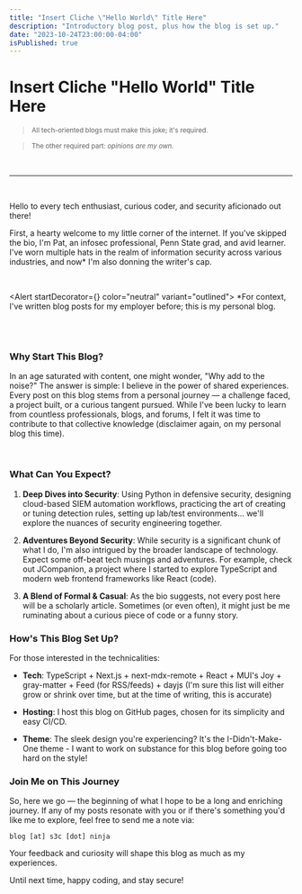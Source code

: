 ```yaml
---
title: "Insert Cliche \"Hello World\" Title Here"
description: "Introductory blog post, plus how the blog is set up."
date: "2023-10-24T23:00:00-04:00"
isPublished: true
---
```


# Insert Cliche "Hello World" Title Here

> <small>All tech-oriented blogs must make this joke; it's required.</small>

> <small>The other required part: *opinions are my own.*</small>

<br /><hr /><br />

Hello to every tech enthusiast, curious coder, and security aficionado out there!

First, a hearty welcome to my little corner of the internet. If you've skipped the bio, I'm Pat, an infosec professional, Penn State grad, and avid learner. I've worn multiple hats in the realm of information security across various industries, and now* I'm also donning the writer's cap.

<br />

<Alert startDecorator={<InfoIcon />} color="neutral" variant="outlined">
*For context, I've written blog posts for my employer before; this is my personal blog.
</Alert>

<br /><br />

### Why Start This Blog?

In an age saturated with content, one might wonder, "Why add to the noise?" The answer is simple: I believe in the power of shared experiences. Every post on this blog stems from a personal journey — a challenge faced, a project built, or a curious tangent pursued. While I've been lucky to learn from countless professionals, blogs, and forums, I felt it was time to contribute to that collective knowledge (disclaimer again, on my personal blog this time).

<br />

### What Can You Expect?

1. **Deep Dives into Security**: Using Python in defensive security, designing cloud-based SIEM automation workflows, practicing the art of creating or tuning detection rules, setting up lab/test environments... we'll explore the nuances of security engineering together.
  
2. **Adventures Beyond Security**: While security is a significant chunk of what I do, I'm also intrigued by the broader landscape of technology. Expect some off-beat tech musings and adventures. For example, check out <Link target="_blank" href="https://jcompanion.app/">JCompanion</Link>, a project where I started to explore TypeScript and modern web frontend frameworks like React (<Link target="_blank" href="https://github.com/s3cpat/JCompanion">code</Link>).

3. **A Blend of Formal & Casual**: As the <Link href="/bio">bio</Link> suggests, not every post here will be a scholarly article. Sometimes (or even often), it might just be me ruminating about a curious piece of code or a funny story.

### How's This Blog Set Up?

For those interested in the technicalities:

- **Tech**: TypeScript + Next.js + next-mdx-remote + React + MUI's Joy + gray-matter + Feed (for RSS/feeds) + dayjs (I'm sure this list will either grow or shrink over time, but at the time of writing, this is accurate)
  
- **Hosting**: I host this blog on GitHub pages, chosen for its simplicity and easy CI/CD.
  
- **Theme**: The sleek design you're experiencing? It's the I-Didn't-Make-One theme - I want to work on substance for this blog before going too hard on the style!

### Join Me on This Journey

So, here we go — the beginning of what I hope to be a long and enriching journey. If any of my posts resonate with you or if there's something you'd like me to explore, feel free to send me a note via:

`blog [at] s3c [dot] ninja`

Your feedback and curiosity will shape this blog as much as my experiences.

Until next time, happy coding, and stay secure!

